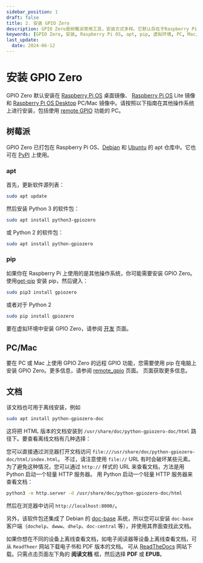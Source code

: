 ```yaml
---
sidebar_position: 1
draft: false
title: 2. 安装 GPIO Zero
description: GPIO Zero是树莓派常用工具，安装方式多样。它默认存在于Raspberry Pi OS桌面、Lite及Desktop PC/Mac镜像。在其他系统（含用remote GPIO功能的PC）安装可参考指南。其在Raspberry Pi OS、Debian和Ubuntu的apt仓库及PyPI可用，介绍了用apt和pip安装步骤，也提及虚拟环境安装。还说明了PC/Mac用远程GPIO功能的安装。此外，阐述了文档离线安装及多种查看方式，中文翻译版有相应授权，还提供交流Q群。
keywords: [GPIO Zero, 安装, Raspberry Pi OS, apt, pip, 虚拟环境, PC, Mac, 远程GPIO, 文档安装, 离线查看]
last_update: 
  date: 2024-06-12
---
```


# 安装 GPIO Zero

GPIO Zero 默认安装在 [Raspberry Pi OS](/downloads/) 桌面镜像、 [Raspberry Pi OS](/downloads/) Lite 镜像 和 [Raspberry Pi OS Desktop](https://www.raspberrypi.org/software/raspberry-pi-desktop/) PC/Mac 镜像中。请按照以下指南在其他操作系统上进行安装，包括使用 [remote GPIO](./remote-gpio.mdx) 功能的 PC。

## 树莓派

GPIO Zero 已打包在 Raspberry Pi OS、[Debian](https://packages.debian.org/buster/python3-gpiozero) 和 [Ubuntu](https://packages.ubuntu.com/hirsute/python3-gpiozero) 的 apt 仓库中。它也可在 [PyPI](ttps://pypi.org/project/gpiozero/) 上使用。

### apt

首先，更新软件源列表：

```sh
sudo apt update
```

然后安装 Python 3 的软件包：

```sh
sudo apt install python3-gpiozero
```

或 Python 2 的软件包：

```sh
sudo apt install python-gpiozero
```

### pip

如果你在 Raspberry Pi 上使用的是其他操作系统，你可能需要安装 GPIO Zero。使用[get-pip](https://pip.pypa.io/en/stable/installing/)  安装 pip，然后键入：

```sh
sudo pip3 install gpiozero
```

或者对于 Python 2

```sh
sudo pip install gpiozero
```

要在虚拟环境中安装 GPIO Zero，请参阅 [开发](./development.mdx) 页面。

## PC/Mac

要在 PC 或 Mac 上使用 GPIO Zero 的远程 GPIO 功能，您需要使用 pip 在电脑上安装 GPIO Zero。更多信息，请参阅 [remote_gpio](./remote-gpio.mdx) 页面。
页面获取更多信息。

## 文档

该文档也可用于离线安装，例如

```sh
sudo apt install python-gpiozero-doc
```

这将把 HTML 版本的文档安装到 `/usr/share/doc/python-gpiozero-doc/html` 路径下。要查看离线文档有几种选择：

您可以直接通过浏览器打开文档访问 `file:///usr/share/doc/python-gpiozero-doc/html/index.html`。
不过，请注意使用 `file://` URL 有时会破坏某些元素。
为了避免这种情况，您可以通过 `http://` 样式的 URL 来查看文档，方法是用 Python 启动一个轻量 HTTP 服务器。
用 Python 启动一个轻量 HTTP 服务器来查看文档：

```sh
python3 -m http.server -d /usr/share/doc/python-gpiozero-doc/html
```

然后在浏览器中访问 `http://localhost:8000/`。

另外，该软件包还集成了 Debian 的 [doc-base](https://wiki.debian.org/doc-base) 系统，所以您可以安装 `doc-base` 客户端（`dochelp`、`dwww`、`dhelp`、`doc-central` 等），并使用其界面查找此文档。

如果你想在不同的设备上离线查看文档，如电子阅读器等设备上离线查看文档，可从 `ReadTheer` 网站下载电子书和 PDF 版本的文档。
可从 [ReadTheDocs](https://gpiozero.readthedocs.io/) 网站下载。只需点击页面左下角的 **阅读文档** 框，然后选择 **PDF** 或 **EPUB**。

<Normal />